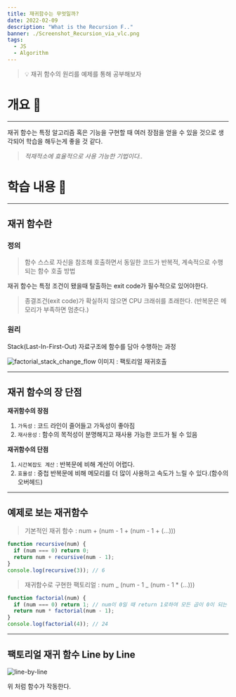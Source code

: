 ```yaml
---
title: 재귀함수는 무엇일까?
date: 2022-02-09
description: "What is the Recursion F.."
banner: ./Screenshot_Recursion_via_vlc.png
tags:
  - JS
  - Algorithm
---
```


> 💡 재귀 함수의 원리를 예제를 통해 공부해보자

# 개요 🛫

---

재귀 함수는 특정 알고리즘 혹은 기능을 구현할 때 여러 장점을 얻을 수 있을 것으로 생각되어 학습을 해두는게 좋을 것 같다.

> _적재적소에 효율적으로 사용 가능한 기법이다.._

# 학습 내용 📖

---

## 재귀 함수란

### 정의

> 함수 스스로 자신을 참조해 호출하면서 동일한 코드가 반복적, 계속적으로 수행되는 함수 호출 방법

재귀 함수는 특정 조건이 됐을때 탈출하는 exit code가 필수적으로 있어야한다.

> 종결조건(exit code)가 확실하지 않으면 CPU 크래쉬를 초래한다. (반복문은 메모리가 부족하면 멈춘다.)

### 원리

Stack(Last-In-First-Out) 자료구조에 함수를 담아 수행하는 과정

![factorial_stack_change_flow](./factorial_stack_change_flow.png)
이미지 : 팩토리얼 재귀호출

---

## 재귀 함수의 장 단점

**재귀함수의 장점**

1. `가독성` : 코드 라인이 줄어들고 가독성이 좋아짐
2. `재사용성` : 함수의 목적성이 분명해지고 재사용 가능한 코드가 될 수 있음

**재귀함수의 단점**

1. `시간복잡도 계산` : 반복문에 비해 계산이 어렵다.
2. `효율성` : 중첩 반복문에 비해 메모리를 더 많이 사용하고 속도가 느릴 수 있다.(함수의 오버헤드)

---

## 예제로 보는 재귀함수

> 기본적인 재귀 함수 : num + (num - 1 + (num - 1 + (...)))

```javascript
function recursive(num) {
  if (num === 0) return 0;
  return num + recursive(num - 1);
}
console.log(recursive(3)); // 6
```

> 재귀함수로 구현한 팩토리얼 : num _ (num - 1 _ (num - 1 \* (...)))

```javascript
function factorial(num) {
  if (num === 0) return 1; // num이 0일 때 return 1로하여 모든 곱이 0이 되는 현상을 방지
  return num * factorial(num - 1);
}
console.log(factorial(4)); // 24
```

---

## 팩토리얼 재귀 함수 Line by Line

![line-by-line](./line-by-line.png)

위 처럼 함수가 작동한다.

